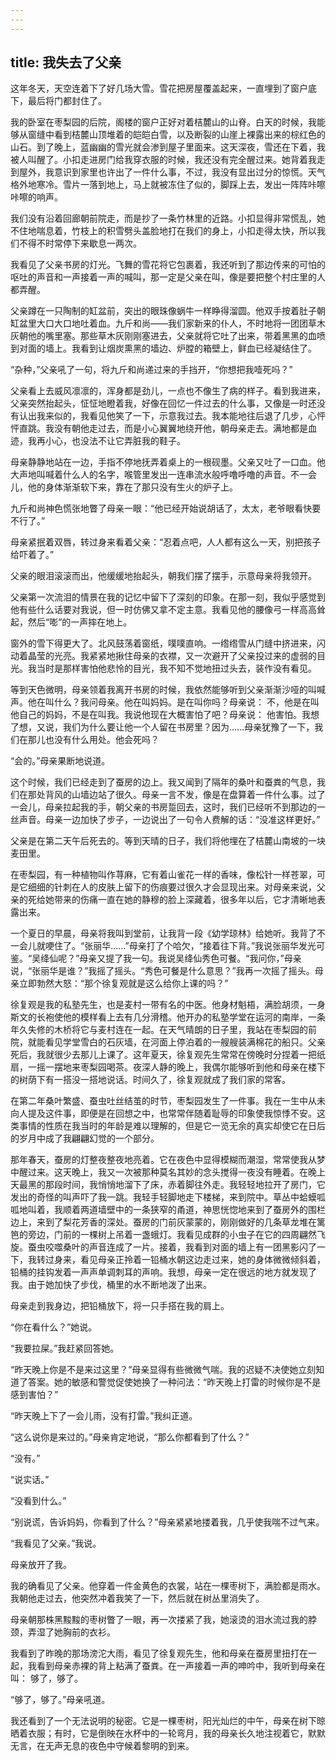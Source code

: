 ```yaml
---
---
---
```

title: 我失去了父亲
---




这年冬天，天空连着下了好几场大雪。雪花把房屋覆盖起来，一直埋到了窗户底下，最后将门都封住了。

我的卧室在枣梨园的后院，阁楼的窗户正好对着桔麓山的山脊。白天的时候，我能够从窗缝中看到桔麓山顶堆着的皑皑白雪，以及断裂的山崖上裸露出来的棕红色的山石。到了晚上，蓝幽幽的雪光就会渗到屋子里面来。这天深夜，雪还在下着，我被人叫醒了。小扣走进房门给我穿衣服的时候，我还没有完全醒过来。她背着我走到屋外，我意识到家里也许出了一件什么事，不过，我没有显出过分的惊慌。天气格外地寒冷。雪片一落到地上，马上就被冻住了似的，脚踩上去，发出一阵阵咔嚓咔嚓的响声。

我们没有沿着回廊朝前院走，而是抄了一条竹林里的近路。小扣显得非常慌乱，她不住地喘息着，竹枝上的积雪劈头盖脸地打在我们的身上，小扣走得太快，所以我们不得不时常停下来歇息一两次。

我看见了父亲书房的灯光。飞舞的雪花将它包裹着，我还听到了那边传来的可怕的呕吐的声音和一声接着一声的喊叫，那一定是父亲在叫，像是要把整个村庄里的人都弄醒。

父亲蹲在一只陶制的缸盆前，突出的眼珠像蜗牛一样睁得溜圆。他双手按着肚子朝缸盆里大口大口地吐着血。九斤和尚——我们家新来的仆人，不时地将一团团草木灰朝他的嘴里塞。那些草木灰刚刚塞进去，父亲就将它吐了出来，带着黑黑的血喷到对面的墙上。我看到让烟炭熏黑的墙边、炉膛的箱壁上，鲜血已经凝结住了。

“杂种，”父亲吼了一句，将九斤和尚递过来的手挡开，“你想把我噎死吗？”

父亲看上去威风凛凛的，浑身都是劲儿，一点也不像生了病的样子。看到我进来，父亲突然抬起头，怔怔地瞪着我，好像在回忆一件过去的什么事，又像是一时还没有认出我来似的，我看见他笑了一下，示意我过去。我本能地往后退了几步，心怦怦直跳。我没有朝他走过去，而是小心翼翼地绕开他，朝母亲走去。满地都是血迹，我再小心，也没法不让它弄脏我的鞋子。

母亲静静地站在一边，手指不停地抚弄着桌上的一根砚墨。父亲又吐了一口血。他大声地叫喊着什么人的名字，喉管里发出一连串流水般呼噜呼噜的声音。不一会儿，他的身体渐渐软下来，靠在了那只没有生火的炉子上。

九斤和尚神色慌张地瞥了母亲一眼：“他已经开始说胡话了，太太，老爷眼看快要不行了。”

母亲紧抿着双唇，转过身来看着父亲：“忍着点吧，人人都有这么一天，别把孩子给吓着了。”

父亲的眼泪滚滚而出，他缓缓地抬起头，朝我们摆了摆手，示意母亲将我领开。

父亲第一次流泪的情景在我的记忆中留下了深刻的印象。在那一刻，我似乎感觉到他有些什么话要对我说，但一时仿佛又拿不定主意。我看见他的腰像弓一样高高耸起，然后“嘭”的一声摔在地上。

窗外的雪下得更大了。北风鼓荡着窗纸，噗噗直响。一绺绺雪从门缝中挤进来，闪动着晶莹的光亮。我紧紧地揪住母亲的衣襟，又一次避开了父亲投过来的虚弱的目光。我当时是那样害怕他悲怜的目光，我不知不觉地扭过头去，装作没有看见。

等到天色微明，母亲领着我离开书房的时候，我依然能够听到父亲渐渐沙哑的叫喊声。他在叫什么？我问母亲。他在叫妈妈。是在叫你吗？母亲说： 不，他是在叫他自己的妈妈，不是在叫我。我说他现在大概害怕了吧？母亲说： 他害怕。我想了想，又说，我们为什么要让他一个人留在书房里？因为……母亲犹豫了一下，我们在那儿也没有什么用处。他会死吗？

“会的。”母亲果断地说道。

这个时候，我们已经走到了蚕房的边上。我又闻到了隔年的桑叶和蚕粪的气息，我们在那处背风的山墙边站了很久。母亲一言不发，像是在盘算着一件什么事。过了一会儿，母亲拉起我的手，朝父亲的书房踅回去，这时，我们已经听不到那边的一丝声音。母亲一边加快了步子，一边说出了一句令人费解的话：“没准这样更好。”

父亲是在第二天午后死去的。等到天晴的日子，我们将他埋在了桔麓山南坡的一块麦田里。

在枣梨园，有一种植物叫作荨麻，它有着山雀花一样的香味，像松针一样苍翠，可是它细细的针刺在人的皮肤上留下的伤痕要过很久才会显现出来。对母亲来说，父亲的死给她带来的伤痛一直在她的静穆的脸上深藏着，很多年以后，它才清晰地表露出来。

一个夏日的早晨，母亲将我叫到堂前，让我背一段《幼学琼林》给她听。我背了不一会儿就哽住了。“张丽华……”母亲打了个哈欠，“接着往下背。”我说张丽华发光可鉴。“吴绛仙呢？”母亲又提了我一句。我说吴绛仙秀色可餐。“我问你，”母亲说，“张丽华是谁？”我摇了摇头。“秀色可餐是什么意思？”我再一次摇了摇头。母亲立即勃然大怒：“那个徐复观就是这么给你上课的吗？”

徐复观是我的私塾先生，也是麦村一带有名的中医。他身材魁梧，满脸胡须，一身斯文的长袍使他的模样看上去有几分滑稽。他开办的私塾学堂在运河的南岸，一条年久失修的木桥将它与麦村连在一起。在天气晴朗的日子里，我站在枣梨园的前院，就能看见学堂雪白的石灰墙，在河面上停泊着的一艘艘装满棉花的船只。父亲死后，我就很少去那儿上课了。这年夏天，徐复观先生常常在傍晚时分捏着一把纸扇，一摇一摆地来枣梨园喝茶。夜深人静的晚上，我偶尔能够听到他和母亲在楼下的树荫下有一搭没一搭地说话。时间久了，徐复观就成了我们家的常客。

在第二年桑叶繁盛、蚕虫吐丝结茧的时节，枣梨园发生了一件事。我在一生中从未向人提及这件事，即便是在回想之中，也常常伴随着耻辱的印象使我惊悸不安。这类事情的性质在我当时的年龄是难以理解的，但是它一览无余的真实却使它在日后的岁月中成了我翩翩幻觉的一个部分。

那年春天，蚕房的灯整夜整夜地亮着。它在夜色中显得模糊而潮湿，常常使我从梦中醒过来。这天晚上，我又一次被那种莫名其妙的念头搅得一夜没有睡着。在晚上天最黑的那段时间，我悄悄地溜下了床，赤着脚往外走。我轻轻地拉开了房门，它发出的奇怪的叫声吓了我一跳。我轻手轻脚地走下楼梯，来到院中。草丛中蛤蟆呱呱地叫着，我顺着两道墙壁中的一条狭窄的甬道，神思恍惚地来到了蚕房外的围栏边上，来到了梨花芳香的深处。蚕房的门前灰蒙蒙的，刚刚做好的几条草龙堆在篱笆的旁边，门前的一棵树上吊着一盏蛾灯。我看见成群的小虫子在它的四周翩然飞旋。蚕虫咬噬桑叶的声音连成了一片。接着，我看到对面的墙上有一团黑影闪了一下，我转过身来，看见母亲正拎着一铅桶水朝这边走过来，她的身体微微倾斜着，铅桶的挂钩发着一声声单调刺耳的声响。我想，母亲一定在很远的地方就发现了我。由于她加快了步伐，桶里的水不断地泼了出来。

母亲走到我身边，把铅桶放下，将一只手搭在我的肩上。

“你在看什么？”她说。

“我要拉屎。”我赶紧回答她。

“昨天晚上你是不是来过这里？”母亲显得有些微微气喘。我的迟疑不决使她立刻知道了答案。她的敏感和警觉促使她换了一种问法：“昨天晚上打雷的时候你是不是感到害怕？”

“昨天晚上下了一会儿雨，没有打雷。”我纠正道。

“这么说你是来过的。”母亲肯定地说，“那么你都看到了什么？”

“没有。”

“说实话。”

“没看到什么。”

“别说谎，告诉妈妈，你看到了什么？”母亲紧紧地搂着我，几乎使我喘不过气来。

“我看见了父亲。”我说。

母亲放开了我。

我的确看见了父亲。他穿着一件金黄色的衣裳，站在一棵枣树下，满脸都是雨水。我朝他走过去，他突然冲着我笑了一下，然后就在树丛里消失了。

母亲朝那株黑黢黢的枣树瞥了一眼，再一次搂紧了我，她滚烫的泪水流过我的脖颈，弄湿了她胸前的衣衫。

我看到了昨晚的那场滂沱大雨，看见了徐复观先生，他和母亲在蚕房里扭打在一起，我看到母亲赤裸的背上粘满了蚕粪。在一声接着一声的呻吟中，我听到母亲在叫： 够了，够了。

“够了，够了。”母亲吼道。

我还看到了一个无法说明的秘密。它是一棵枣树，阳光灿烂的中午，母亲在树下晾晒着衣服；有时，它是倒映在水杯中的一轮弯月，我的母亲长久地注视着它，默默无言，在无声无息的夜色中守候着黎明的到来。